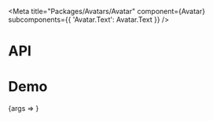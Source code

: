 
<Meta
  title="Packages/Avatars/Avatar"
  component={Avatar}
  subcomponents={{ 'Avatar.Text': Avatar.Text }}
/>

# API

<ArgsTable />

# Demo

<Canvas>
  <Story
    name="Avatar"
    args={{ type: TYPE[1] }}
    argTypes={{
      backgroundColor: { control: 'color' },
      badge: { control: 'number' },
      foregroundColor: { control: 'color' },
      children: { control: 'text', table: { category: 'Avatar.Text' } },
      type: {
        control: 'radio',
        options: TYPE,
        table: { category: 'Story' }
      }
    }}
  >
    {args => <AvatarStory {...args} />}
  </Story>
</Canvas>
